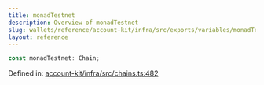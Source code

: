 ```yaml
---
title: monadTestnet
description: Overview of monadTestnet
slug: wallets/reference/account-kit/infra/src/exports/variables/monadTestnet
layout: reference
---
```


```ts
const monadTestnet: Chain;
```

Defined in: [account-kit/infra/src/chains.ts:482](https://github.com/alchemyplatform/aa-sdk/blob/e3c1a23e6e03f44bf2db3afddb97a91b175cba58/account-kit/infra/src/chains.ts#L482)
